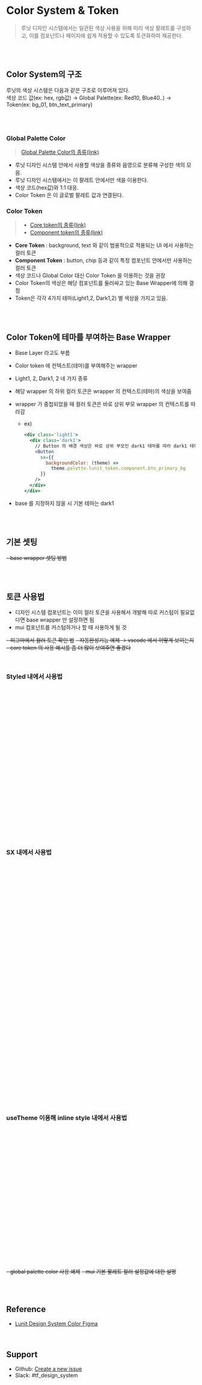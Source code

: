 


<Meta of={ColorsStories} />

# Color System & Token

> 루닛 디자인 시스템에서는 일관된 색상 사용을 위해 미리 색상 팔레트를 구성하고, 이를 컴포넌트나 페이지에 쉽게 적용할 수 있도록 토큰화하여 제공한다.

<br />
<br />

## Color System의 구조
루닛의 색상 시스템은 다음과 같은 구조로 이루어져 있다.<br />
색상 코드 값(ex: hex, rgb값) → Global Palette(ex: Red10, Blue40..) → Token(ex: bg_01, btn_text_primary)

<ColorSystem />
<br />
<br />

### Global Palette Color

> [Global Palette Color의 종류(link)](?path=/story/foundation-colors--global-colors)
- 루닛 디자인 시스템 안에서 사용할 색상을 종류와 음영으로 분류해 구성한 색의 모음.
- 루닛 디자인 시스템에서는 이 팔레트 안에서만 색을 이용한다.
- 색상 코드(hex값)와 1:1 대응.
- Color Token 은 이 글로벌 팔레트 값과 연결된다.

### Color Token

> - [Core token의 종류(link)](?path=/story/foundation-colors--core-tokens)
> - [Component token의 종류(link)](?path=/story/foundation-colors--component-tokens)

- **Core Token** : background, text 와 같이 범용적으로 적용되는 UI 에서 사용하는 컬러 토큰
- **Component Token** : button, chip 등과 같이 특정 컴포넌트 안에서만 사용하는 컬러 토큰
- 색상 코드나 Global Color 대신 Color Token 을 이용하는 것을 권장
- Color Token의 색상은 해당 컴포넌트를 둘러싸고 있는 Base Wrapper에 의해 결정
- Token은 각각 4가지 테마(Light1,2, Dark1,2) 별 색상을 가지고 있음.

<br />
<br />

## Color Token에 테마를 부여하는 Base Wrapper
- Base Layer 라고도 부름
- Color token 에 컨텍스트(테마)를 부여해주는 wrapper
- Light1, 2, Dark1, 2 네 가지 종류
- 해당 wrapper 의 하위 컬러 토큰은 wrapper 의 컨텍스트(테마)의 색상을 보여줌
- wrapper 가 중첩되었을 때 컬러 토큰은 바로 상위 부모 wrapper 의 컨텍스트를 따라감
    - ex)        
      ```jsx
      <div class='light1'>
        <div class='dark1'>
          // Button 의 배경 색상은 바로 상위 부모인 dark1 테마를 따라 dark1 테마 색상
          <Button 
            sx={{
              backgroundColor: (theme) => 
                theme.palette.lunit_token.component.btn_primary_bg
            }}
          /> 
        </div>
      </div>
      ```
        
- base 를 지정하지 않을 시 기본 테마는 dark1

<br />
<br />

## 기본 셋팅
<del>- base wrapper 셋팅 방법</del>

<br />
<br />

## 토큰 사용법
- 디자인 시스템 컴포넌트는 이미 컬러 토큰을 사용해서 개발해 따로 커스텀이 필요없다면 base wrapper 만 설정하면 됨
- mui 컴포넌트를 커스텀하거나 할 때 사용하게 될 것

<del>- 피그마에서 컬러 토큰 확인 법</del>
<del>- 자동완성기능 예제 → vscode 에서 어떻게 보이는지</del>
<del>- core token 의 사용 예시를 좀 더 많이 보여주면 좋겠다</del>

<br />

### Styled 내에서 사용법

<Canvas of={TokenInComponentStories.InComponentWithStyled} sourceState="none" />

```jsx
const InComponentWithStyled = () => {
  const StyledTextField = styled(TextField)(({ theme }) => ({
    "& .MuiInputBase-root": {
      backgroundColor: theme.palette.lunit_token.component.textfield_bg,
      color: theme.palette.lunit_token.core.text_normal,
      "& .MuiInputBase-input": {
        padding: "8px 16px",
      },
      "&.Mui-focused fieldset": {
        borderColor: theme.palette.lunit_token.core.focused,
      },
    },
  }));

  return (
    <>
      <BaseBox theme="light">
        <StyledTextField placeholder="Styled Text Field" />
      </BaseBox>
      <BaseBox theme="dark">
        <StyledTextField placeholder="Styled Text Field" />
      </BaseBox>
    </>
  );
};
```

<br />

### SX 내에서 사용법
<Canvas of={TokenInComponentStories.InComponentWithSx} sourceState="none" />

```jsx
const InComponentWithSx = () => {
  return (
    <>
      <BaseBox theme="light">
        <TextField
          placeholder="Text Field with SX"
          sx={{
            "& .MuiInputBase-root": {
              backgroundColor: (theme) =>
                theme.palette.lunit_token.component.textfield_bg,
              color: (theme) => theme.palette.lunit_token.core.text_normal,
              "& .MuiInputBase-input": {
                padding: "8px 16px",
              },
              "&.Mui-focused fieldset": {
                borderColor: (theme) => theme.palette.lunit_token.core.focused,
              },
            },
          }}
        />
        <Box width={150} height={50} bgcolor="#DFDFE2" mt={3}>
          Hello!
          <Box
            sx={{
              backgroundColor: (theme) =>
                theme.palette.lunit_token.component.alert_info_bg,
              color: (theme) =>
                theme.palette.lunit_token.component.alert_info_border,
              boxShadow: (theme) =>
                `20px -10px 5px ${theme.palette.lunit_token.core.shadow_01}`,
              width: 300,
              height: 80,
            }}
          >
            - with alpha value
          </Box>
        </Box>
      </BaseBox>
    </>
  );
};
```

<br />

### useTheme 이용해 inline style 내에서 사용법

<Canvas of={TokenInComponentStories.InComponentWithInlineStyle} sourceState="none" />

```jsx
const InComponentWithInlineStyle = () => {
  const theme = useTheme();

  return (
    <>
      <BaseBox theme="light">
        <TextField
          placeholder="Inline Styled Text Field"
          style={{
            backgroundColor: theme.palette.lunit_token.component.textfield_bg,
          }}
        />
      </BaseBox>
      <BaseBox theme="dark">
        <TextField
          placeholder="Inline Styled Text Field"
          style={{
            backgroundColor: theme.palette.lunit_token.component.textfield_bg,
          }}
        />
      </BaseBox>
    </>
  );
};
```

<del>- global palette color 사용 예제</del>
<del>- mui 기본 팔레트 컬러 설정값에 대한 설명</del>

<br />
<br />

## Reference

- [Lunit Design System Color Figma](https://www.figma.com/file/oh2WsSLBuX30Yp589gyliB/Design-System_1.0.7_Latest?type=design&node-id=14801-186914&mode=design&t=unSsZRlRhL3LrTRm-0)

<br />

## Support

- Github: [Create a new issue](https://github.com/lunit-io/design-system/issues/new)
- Slack: #tf_design_system

